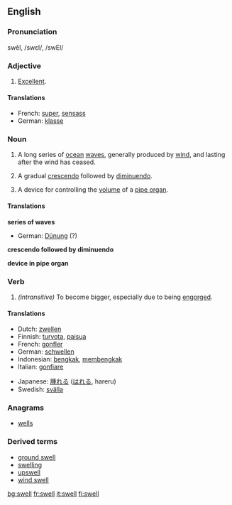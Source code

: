 ==English==

===Pronunciation===
swĕl, /swεl/, /swEl/

===Adjective===
{{en-ad2|'''swell'''|-|-}}

# {{informal}} [[Excellent]].

====Translations====
*French: [[super#French|super]], [[sensass]]
*German: [[klasse]]

===Noun===
{{en-noun|swell|swells}}

#A long series of [[ocean]] [[wave]]s, generally produced by [[wind]], and lasting after the wind has ceased.
# {{music}} A gradual [[crescendo]] followed by [[diminuendo]].
# {{music}} A device for controlling the [[volume]] of a [[pipe organ]].

====Translations====
'''series of waves'''
{{top}}
*German: [[Dünung]] {{f}} (?)
{{mid}}
{{bottom}}
 
'''crescendo followed by diminuendo'''
{{top}}
{{mid}}
{{bottom}}
 
'''device in pipe organ'''
{{top}}
{{mid}}
{{bottom}}
 

===Verb===
{{irregverb|'''to swell'''|'''[[swells]]'''|'''[[swelled]]'''|'''[[swollen]] '''or''' [[swelled]]'''|'''[[swelling]]'''}}

#''(intransitive)'' To become bigger, especially due to being [[engorge]]d.

====Translations====
{{top}}
*Dutch: [[zwellen]]
*Finnish: [[turvota]], [[paisua]]
*French: [[gonfler]]
*German: [[schwellen]]
*Indonesian: [[bengkak]], [[bengkak|membengkak]]
*Italian: [[gonfiare]]
{{mid}}
*Japanese: [[腫れる]] ([[はれる]], hareru)
*Swedish: [[svälla]]
{{bottom}}

===Anagrams===
*[[wells]]

===Derived terms===
*[[ground swell]]
*[[swelling]]
*[[upswell]]
*[[wind swell]]

[[bg:swell]]
[[fr:swell]]
[[it:swell]]
[[fi:swell]]
